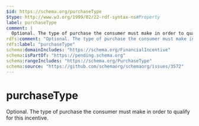 ```yaml
---
$id: https://schema.org/purchaseType
$type: http://www.w3.org/1999/02/22-rdf-syntax-ns#Property
label: purchaseType
comment: |
  Optional. The type of purchase the consumer must make in order to qualify for this incentive.
rdfs:comment: "Optional. The type of purchase the consumer must make in order to qualify for this incentive."
rdfs:label: "purchaseType"
schema:domainIncludes: "https://schema.org/FinancialIncentive"
schema:isPartOf: "https://pending.schema.org"
schema:rangeIncludes: "https://schema.org/PurchaseType"
schema:source: "https://github.com/schemaorg/schemaorg/issues/3572"
---
```


# purchaseType

Optional. The type of purchase the consumer must make in order to qualify for this incentive.


